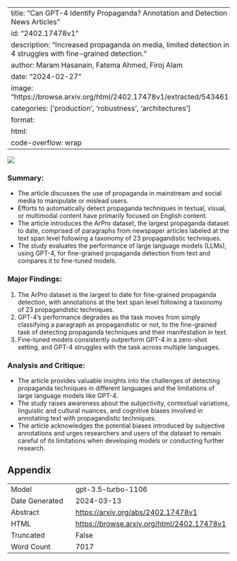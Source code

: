 
---
title: "Can GPT-4 Identify Propaganda? Annotation and Detection of Propaganda Spans in News Articles"
id: "2402.17478v1"
description: "Increased propaganda on media, limited detection in non-English content, GPT-4 struggles with fine-grained detection."
author: Maram Hasanain, Fatema Ahmed, Firoj Alam
date: "2024-02-27"
image: "https://browse.arxiv.org/html/2402.17478v1/extracted/5434613/figures/prop_example.png"
categories: ['production', 'robustness', 'architectures']
format:
  html:
    code-overflow: wrap
---

![](https://browse.arxiv.org/html/2402.17478v1/extracted/5434613/figures/prop_example.png)

### **Summary:**
- The article discusses the use of propaganda in mainstream and social media to manipulate or mislead users.
- Efforts to automatically detect propaganda techniques in textual, visual, or multimodal content have primarily focused on English content.
- The article introduces the ArPro dataset, the largest propaganda dataset to date, comprised of paragraphs from newspaper articles labeled at the text span level following a taxonomy of 23 propagandistic techniques.
- The study evaluates the performance of large language models (LLMs), using GPT-4, for fine-grained propaganda detection from text and compares it to fine-tuned models.

### Major Findings:
1. The ArPro dataset is the largest to date for fine-grained propaganda detection, with annotations at the text span level following a taxonomy of 23 propagandistic techniques.
2. GPT-4's performance degrades as the task moves from simply classifying a paragraph as propagandistic or not, to the fine-grained task of detecting propaganda techniques and their manifestation in text.
3. Fine-tuned models consistently outperform GPT-4 in a zero-shot setting, and GPT-4 struggles with the task across multiple languages.

### Analysis and Critique:
- The article provides valuable insights into the challenges of detecting propaganda techniques in different languages and the limitations of large language models like GPT-4.
- The study raises awareness about the subjectivity, contextual variations, linguistic and cultural nuances, and cognitive biases involved in annotating text with propagandistic techniques.
- The article acknowledges the potential biases introduced by subjective annotations and urges researchers and users of the dataset to remain careful of its limitations when developing models or conducting further research.

## Appendix

|          |          |
|----------|----------|
| Model     | gpt-3.5-turbo-1106       |
| Date Generated     | 2024-03-13       |
| Abstract | [https://arxiv.org/abs/2402.17478v1](https://arxiv.org/abs/2402.17478v1)        |
| HTML     | [https://browse.arxiv.org/html/2402.17478v1](https://browse.arxiv.org/html/2402.17478v1)       |
| Truncated       | False       |
| Word Count       | 7017       |